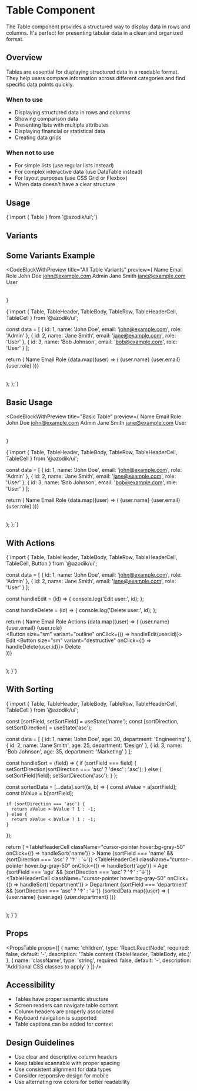 
# Table Component

The Table component provides a structured way to display data in rows and columns. It's perfect for presenting tabular data in a clean and organized format.

## Overview

Tables are essential for displaying structured data in a readable format. They help users compare information across different categories and find specific data points quickly.

### When to use
- Displaying structured data in rows and columns
- Showing comparison data
- Presenting lists with multiple attributes
- Displaying financial or statistical data
- Creating data grids

### When not to use
- For simple lists (use regular lists instead)
- For complex interactive data (use DataTable instead)
- For layout purposes (use CSS Grid or Flexbox)
- When data doesn't have a clear structure

## Usage

<CodeBlock language="tsx">
{`import { Table } from '@azodik/ui';`}
</CodeBlock>

## Variants

<ComponentRenderer componentName="table" />

## Some Variants Example

<CodeBlockWithPreview 
  title="All Table Variants"
  preview={
    <Table>
      <TableHeader>
        <TableRow>
          <TableHeaderCell>Name</TableHeaderCell>
          <TableHeaderCell>Email</TableHeaderCell>
          <TableHeaderCell>Role</TableHeaderCell>
        </TableRow>
      </TableHeader>
      <TableBody>
        <TableRow>
          <TableCell>John Doe</TableCell>
          <TableCell>john@example.com</TableCell>
          <TableCell>Admin</TableCell>
        </TableRow>
        <TableRow>
          <TableCell>Jane Smith</TableCell>
          <TableCell>jane@example.com</TableCell>
          <TableCell>User</TableCell>
        </TableRow>
      </TableBody>
    </Table>
  }
>
{`import { Table, TableHeader, TableBody, TableRow, TableHeaderCell, TableCell } from '@azodik/ui';

  const data = [
    { id: 1, name: 'John Doe', email: 'john@example.com', role: 'Admin' },
    { id: 2, name: 'Jane Smith', email: 'jane@example.com', role: 'User' },
    { id: 3, name: 'Bob Johnson', email: 'bob@example.com', role: 'User' }
  ];

  return (
    <Table>
      <TableHeader>
        <TableRow>
          <TableHeaderCell>Name</TableHeaderCell>
          <TableHeaderCell>Email</TableHeaderCell>
          <TableHeaderCell>Role</TableHeaderCell>
        </TableRow>
      </TableHeader>
      <TableBody>
        {data.map((user) => (
          <TableRow key={user.id}>
            <TableCell>{user.name}</TableCell>
            <TableCell>{user.email}</TableCell>
            <TableCell>{user.role}</TableCell>
          </TableRow>
        ))}
      </TableBody>
    </Table>
  );
};`}
</CodeBlockWithPreview>

## Basic Usage

<CodeBlockWithPreview 
  title="Basic Table"
  preview={
    <Table>
      <TableHeader>
        <TableRow>
          <TableHeaderCell>Name</TableHeaderCell>
          <TableHeaderCell>Email</TableHeaderCell>
          <TableHeaderCell>Role</TableHeaderCell>
        </TableRow>
      </TableHeader>
      <TableBody>
        <TableRow>
          <TableCell>John Doe</TableCell>
          <TableCell>john@example.com</TableCell>
          <TableCell>Admin</TableCell>
        </TableRow>
        <TableRow>
          <TableCell>Jane Smith</TableCell>
          <TableCell>jane@example.com</TableCell>
          <TableCell>User</TableCell>
        </TableRow>
      </TableBody>
    </Table>
  }
>
{`import { Table, TableHeader, TableBody, TableRow, TableHeaderCell, TableCell } from '@azodik/ui';

  const data = [
    { id: 1, name: 'John Doe', email: 'john@example.com', role: 'Admin' },
    { id: 2, name: 'Jane Smith', email: 'jane@example.com', role: 'User' },
    { id: 3, name: 'Bob Johnson', email: 'bob@example.com', role: 'User' }
  ];

  return (
    <Table>
      <TableHeader>
        <TableRow>
          <TableHeaderCell>Name</TableHeaderCell>
          <TableHeaderCell>Email</TableHeaderCell>
          <TableHeaderCell>Role</TableHeaderCell>
        </TableRow>
      </TableHeader>
      <TableBody>
        {data.map((user) => (
          <TableRow key={user.id}>
            <TableCell>{user.name}</TableCell>
            <TableCell>{user.email}</TableCell>
            <TableCell>{user.role}</TableCell>
          </TableRow>
        ))}
      </TableBody>
    </Table>
  );
};`}
</CodeBlockWithPreview>

## With Actions

<CodeBlock title="Table with Actions">
{`import { Table, TableHeader, TableBody, TableRow, TableHeaderCell, TableCell, Button } from '@azodik/ui';

  const data = [
    { id: 1, name: 'John Doe', email: 'john@example.com', role: 'Admin' },
    { id: 2, name: 'Jane Smith', email: 'jane@example.com', role: 'User' }
  ];

  const handleEdit = (id) => {
    console.log('Edit user:', id);
  };

  const handleDelete = (id) => {
    console.log('Delete user:', id);
  };

  return (
    <Table>
      <TableHeader>
        <TableRow>
          <TableHeaderCell>Name</TableHeaderCell>
          <TableHeaderCell>Email</TableHeaderCell>
          <TableHeaderCell>Role</TableHeaderCell>
          <TableHeaderCell>Actions</TableHeaderCell>
        </TableRow>
      </TableHeader>
      <TableBody>
        {data.map((user) => (
          <TableRow key={user.id}>
            <TableCell>{user.name}</TableCell>
            <TableCell>{user.email}</TableCell>
            <TableCell>{user.role}</TableCell>
            <TableCell>
              <div className="flex gap-2">
                <Button size="sm" variant="outline" onClick={() => handleEdit(user.id)}>
                  Edit
                </Button>
                <Button size="sm" variant="destructive" onClick={() => handleDelete(user.id)}>
                  Delete
                </Button>
              </div>
            </TableCell>
          </TableRow>
        ))}
      </TableBody>
    </Table>
  );
}`}
</CodeBlock>

## With Sorting

<CodeBlock title="Table with Sorting">
{`import { Table, TableHeader, TableBody, TableRow, TableHeaderCell, TableCell } from '@azodik/ui';

  const [sortField, setSortField] = useState('name');
  const [sortDirection, setSortDirection] = useState('asc');

  const data = [
    { id: 1, name: 'John Doe', age: 30, department: 'Engineering' },
    { id: 2, name: 'Jane Smith', age: 25, department: 'Design' },
    { id: 3, name: 'Bob Johnson', age: 35, department: 'Marketing' }
  ];

  const handleSort = (field) => {
    if (sortField === field) {
      setSortDirection(sortDirection === 'asc' ? 'desc' : 'asc');
    } else {
      setSortField(field);
      setSortDirection('asc');
    }
  };

  const sortedData = [...data].sort((a, b) => {
    const aValue = a[sortField];
    const bValue = b[sortField];
    
    if (sortDirection === 'asc') {
      return aValue > bValue ? 1 : -1;
    } else {
      return aValue < bValue ? 1 : -1;
    }
  });

  return (
    <Table>
      <TableHeader>
        <TableRow>
          <TableHeaderCell 
            className="cursor-pointer hover:bg-gray-50"
            onClick={() => handleSort('name')}
          >
            Name {sortField === 'name' && (sortDirection === 'asc' ? '↑' : '↓')}
          </TableHeaderCell>
          <TableHeaderCell 
            className="cursor-pointer hover:bg-gray-50"
            onClick={() => handleSort('age')}
          >
            Age {sortField === 'age' && (sortDirection === 'asc' ? '↑' : '↓')}
          </TableHeaderCell>
          <TableHeaderCell 
            className="cursor-pointer hover:bg-gray-50"
            onClick={() => handleSort('department')}
          >
            Department {sortField === 'department' && (sortDirection === 'asc' ? '↑' : '↓')}
          </TableHeaderCell>
        </TableRow>
      </TableHeader>
      <TableBody>
        {sortedData.map((user) => (
          <TableRow key={user.id}>
            <TableCell>{user.name}</TableCell>
            <TableCell>{user.age}</TableCell>
            <TableCell>{user.department}</TableCell>
          </TableRow>
        ))}
      </TableBody>
    </Table>
  );
}`}
</CodeBlock>

## Props

<PropsTable props={[
  {
    name: 'children',
    type: 'React.ReactNode',
    required: false,
    default: '-',
    description: 'Table content (TableHeader, TableBody, etc.)'
  },
  {
    name: 'className',
    type: 'string',
    required: false,
    default: '-',
    description: 'Additional CSS classes to apply'
  }
]} />

## Accessibility

- Tables have proper semantic structure
- Screen readers can navigate table content
- Column headers are properly associated
- Keyboard navigation is supported
- Table captions can be added for context

## Design Guidelines

- Use clear and descriptive column headers
- Keep tables scannable with proper spacing
- Use consistent alignment for data types
- Consider responsive design for mobile
- Use alternating row colors for better readability
